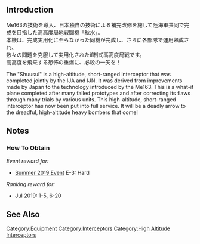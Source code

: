 {{EquipmentInfo|352}}

==Introduction==
Me163の技術を導入、日本独自の技術による補完改修を施して陸海軍共同で完成を目指した高高度局地戦闘機「秋水」。<br>
本機は、完成実用化に至らなかった同機が完成し、さらに各部隊で運用熟成され、<br>
数々の問題を克服して実用化されたif制式高高度局戦です。<br>
高高度を飛来する恐怖の重爆に、必殺の一矢を！

The "Shuusui" is a high-altitude, short-ranged interceptor that was completed jointly by the IJA and IJN. It was derived from improvements made by Japan to the technology introduced by the Me163.
This is a what-if plane completed after many failed prototypes and after correcting its flaws through many trials by various units. This high-altitude, short-ranged interceptor has now been put into full service.
It will be a deadly arrow to the dreadful, high-altitude heavy bombers that come!

==Notes==
<div class="mw-collapsible"><h3>How To Obtain</h3>
<div class="mw-collapsible-content">
''Event reward for:''
* [[Summer 2019 Event]] E-3: Hard

''Ranking reward for:''
* Jul 2019: 1-5, 6-20

</div></div>

==See Also==
{{Equipmentlist}}
[[Category:Equipment]]
[[Category:Interceptors]]
[[Category:High Altitude Interceptors]]